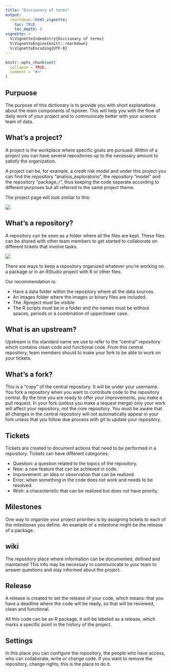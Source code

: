 ```yaml
---
title: "Diccionary of terms"
output:
  rmarkdown::html_vignette:
    toc: TRUE
    toc_depth: 6
vignette: >
  %\VignetteIndexEntry{Diccionary of terms}
  %\VignetteEngine{knitr::rmarkdown}
  %\VignetteEncoding{UTF-8}
---
```


```r
knitr::opts_chunk$set(
  collapse = TRUE,
  comment = "#>"
)
```

## Purpuose

The purpose of this dictionary is to provide you with short explanations about
the main components of ixplorer. This will help you with the flow of daily work
of your project and to communicate better with your science team of data.

## What's a project?

A project is the workplace where specific goals are pursued. Within of a
project you can have several repositories up to the necessary amount to satisfy
the organization.

A project can be, for example, a credit risk model and under this project you
can find the repository "analisis_exploratorio", the repository "model" and the
repository "package_r", thus keeping the code separate according to different
purposes but all referred to the same project theme.

The project page will look similar to this:

![](img/project.png)

## What's a repository?

A repository can be seen as a folder where all the files are kept. These files
can be shared with other team members to get started to collaborate on
different tickets that involve tasks.

![](img/repo.png)

There are ways to keep a repository organized whatever you're working on. a
package or in an RStudio project with R or other files.

Our recommendation is:

- Have a data folder within the repository where all the data sources.
- An images folder where the images or binary files are included.
- The .Rproject must be visible
- The R scripts must be in a folder and the names must be without spaces,
  periods or a combination of upper/lower case.

## What is an upstream?

Upstream is the standard name we use to refer to the "central" repository which
contains clean code and functional code. From this central repository, team
members should to make your fork to be able to work on your tickets.

## What's a fork?

This is a "copy" of the central repository. It will be under your username. You
fork a repository when you want to contribute code to the repository central.
By the time you are ready to offer your improvements, you make a pull request.
In your fork (unless you make a request merge) only your work will affect your
repository, not the core repository. You must be aware that all changes in the
central repository will not automatically appear in your fork unless that you
follow due process with git to update your repository.

## Tickets

Tickets are created to document actions that need to be performed in a
repository. Tickets can have different categories:

  - Question: a question related to the topics of the repository.
  - New: a new feature that can be achieved in code.
  - Improvement: an idea or observation that can be realized.
  - Error: when something in the code does not work and needs to be resolved.
  - Wish: a characteristic that can be realized but does not have priority.
 
## Milestones

One way to organize your project priorities is by assigning tickets to each of
the milestones you define. An example of a milestone might be the release of a
package.

## wiki

The repository place where information can be documented, defined and
maintained This info may be necessary to communicate to your team to answer
questions and stay informed about the project.

## Release

A release is created to set the release of your code, which means: that you
have a deadline where the code will be ready, so that will be reviewed, clean
and functional.

All this code can be an R package, it will be labeled as a release, which marks
a specific point in the history of the project.

## Settings

In this place you can configure the repository, the people who have access, who
can collaborate, write or change code. If you want to remove the repository,
change rights, this is the place to do it.
